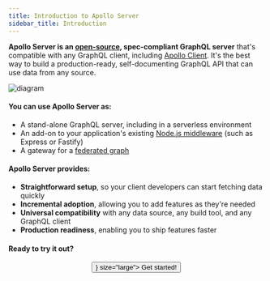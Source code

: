 ```yaml
---
title: Introduction to Apollo Server
sidebar_title: Introduction
---
```


**Apollo Server is an [open-source](https://github.com/apollographql/apollo-server), spec-compliant GraphQL server** that's compatible with any GraphQL client, including [Apollo Client](https://www.apollographql.com/docs/react). It's the best way to build a production-ready, self-documenting GraphQL API that can use data from any source.

![diagram](./images/index-diagram.svg)

#### You can use Apollo Server as:

* A stand-alone GraphQL server, including in a serverless environment
* An add-on to your application's existing [Node.js middleware](./integrations/middleware/) (such as Express or Fastify)
* A gateway for a [federated graph](https://www.apollographql.com/docs/federation/)

#### Apollo Server provides:

*  **Straightforward setup**, so your client developers can start fetching data quickly
*  **Incremental adoption**, allowing you to add features as they're needed
*  **Universal compatibility** with any data source, any build tool, and any GraphQL client
*  **Production readiness**, enabling you to ship features faster

#### Ready to try it out?


<div align="center">
  <Button as={<Link to="/getting-started/" />} size="large">
    Get started!
  </Button>
</div>
